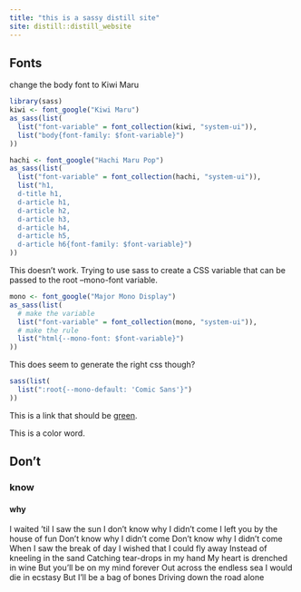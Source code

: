 ```yaml
---
title: "this is a sassy distill site"
site: distill::distill_website
---
```



## Fonts


change the body font to Kiwi Maru


```r
library(sass)
kiwi <- font_google("Kiwi Maru")
as_sass(list(
  list("font-variable" = font_collection(kiwi, "system-ui")),
  list("body{font-family: $font-variable}")
))
```

```r
hachi <- font_google("Hachi Maru Pop")
as_sass(list(
  list("font-variable" = font_collection(hachi, "system-ui")),
  list("h1, 
  d-title h1,
  d-article h1,
  d-article h2,
  d-article h3,
  d-article h4,
  d-article h5,
  d-article h6{font-family: $font-variable}")
))
```


This doesn't work. Trying to use sass to create a CSS variable that can be passed to the root --mono-font variable.

```r
mono <- font_google("Major Mono Display")
as_sass(list(
  # make the variable
  list("font-variable" = font_collection(mono, "system-ui")),
  # make the rule
  list("html{--mono-font: $font-variable}")
))
```

This does seem to generate the right css though?

```r
sass(list(
  list(":root{--mono-default: 'Comic Sans'}")
))
```


::: {.my-color}
This is a link that should be [green](https://pkgs.rstudio.com/rmarkdown/).
:::

This is a <span class="my-color">color</span> word.

## Don't 

### know 

#### why

I waited 'til I saw the sun
I don't know why I didn't come
I left you by the house of fun
Don't know why I didn't come
Don't know why I didn't come
When I saw the break of day
I wished that I could fly away
Instead of kneeling in the sand
Catching tear-drops in my hand
My heart is drenched in wine
But you'll be on my mind forever
Out across the endless sea
I would die in ecstasy
But I'll be a bag of bones
Driving down the road alone
